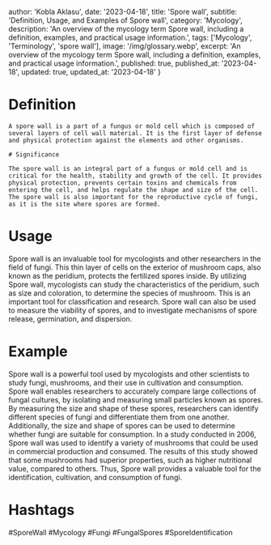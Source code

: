 
  author: 'Kobla Aklasu',
  date: '2023-04-18',
  title: 'Spore wall',
  subtitle: 'Definition, Usage, and Examples of Spore wall',
  category: 'Mycology',
  description: 'An overview of the mycology term Spore wall, including a definition, examples, and practical usage information.',
  tags: ['Mycology', 'Terminology', 'spore wall'],
  image: '/img/glossary.webp',
  excerpt: 'An overview of the mycology term Spore wall, including a definition, examples, and practical usage information.',
  published: true,
  published_at: '2023-04-18',
  updated: true,
  updated_at: '2023-04-18'
}




# Definition
    
    A spore wall is a part of a fungus or mold cell which is composed of several layers of cell wall material. It is the first layer of defense and physical protection against the elements and other organisms.
    
    # Significance
    
    The spore wall is an integral part of a fungus or mold cell and is critical for the health, stability and growth of the cell. It provides physical protection, prevents certain toxins and chemicals from entering the cell, and helps regulate the shape and size of the cell. The spore wall is also important for the reproductive cycle of fungi, as it is the site where spores are formed.

# Usage

Spore wall is an invaluable tool for mycologists and other researchers in the field of fungi. This thin layer of cells on the exterior of mushroom caps, also known as the peridium, protects the fertilized spores inside. By utilizing Spore wall, mycologists can study the characteristics of the peridium, such as size and coloration, to determine the species of mushroom. This is an important tool for classification and research. Spore wall can also be used to measure the viability of spores, and to investigate mechanisms of spore release, germination, and dispersion.

# Example

Spore wall is a powerful tool used by mycologists and other scientists to study fungi, mushrooms, and their use in cultivation and consumption. Spore wall enables researchers to accurately compare large collections of fungal cultures, by isolating and measuring small particles known as spores. By measuring the size and shape of these spores, researchers can identify different species of fungi and differentiate them from one another. Additionally, the size and shape of spores can be used to determine whether fungi are suitable for consumption. In a study conducted in 2006, Spore wall was used to identify a variety of mushrooms that could be used in commercial production and consumed. The results of this study showed that some mushrooms had superior properties, such as higher nutritional value, compared to others. Thus, Spore wall provides a valuable tool for the identification, cultivation, and consumption of fungi.

# Hashtags

#SporeWall #Mycology #Fungi #FungalSpores #SporeIdentification

